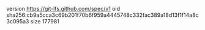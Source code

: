 version https://git-lfs.github.com/spec/v1
oid sha256:cb9a5cca3c69b201f70b6f959a4445748c332fac389a18d13f1f14a8c3c095a3
size 177981
